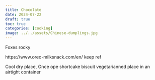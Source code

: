 ```yaml
---
title: Chocolate
date: 2024-07-22
draft: true
toc: true
categories: [cooking]
image: ../../assets/Chinese-dumplings.jpg
---
```


Foxes rocky



https://www.oreo-milksnack.com/en/
keep ref


Cool dry place, Once ope shortcake biscuit vegetarianned place in an airtight container
